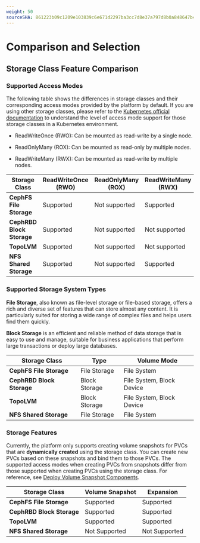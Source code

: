 ```yaml
---
weight: 50
sourceSHA: 861223b09c1209e103839c6e671d2297ba3cc7d8e37a797d8b0a848647b4a9ef
---
```


# Comparison and Selection

## Storage Class Feature Comparison

### Supported Access Modes

The following table shows the differences in storage classes and their corresponding access modes provided by the platform by default. If you are using other storage classes, please refer to the [Kubernetes official documentation](https://kubernetes.io/docs/concepts/storage/persistent-volumes/#access-modes) to understand the level of access mode support for those storage classes in a Kubernetes environment.

- ReadWriteOnce (RWO): Can be mounted as read-write by a single node.

- ReadOnlyMany (ROX): Can be mounted as read-only by multiple nodes.

- ReadWriteMany (RWX): Can be mounted as read-write by multiple nodes.

| Storage Class        | ReadWriteOnce (RWO) | ReadOnlyMany (ROX) | ReadWriteMany (RWX) |
| --------------------- | ---------- | ---------- | ---------- |
| **CephFS File Storage** | Supported   | Not supported | Supported   |
| **CephRBD Block Storage** | Supported   | Not supported | Not supported |
| **TopoLVM**           | Supported   | Not supported | Not supported |
| **NFS Shared Storage** | Supported   | Not supported | Supported   |

### Supported Storage System Types

**File Storage**, also known as file-level storage or file-based storage, offers a rich and diverse set of features that can store almost any content. It is particularly suited for storing a wide range of complex files and helps users find them quickly.

**Block Storage** is an efficient and reliable method of data storage that is easy to use and manage, suitable for business applications that perform large transactions or deploy large databases.

| Storage Class        | Type          | Volume Mode              |
| --------------------- | ------------- | ----------------------- |
| **CephFS File Storage** | File Storage   | File System              |
| **CephRBD Block Storage** | Block Storage  | File System, Block Device |
| **TopoLVM**           | Block Storage  | File System, Block Device |
| **NFS Shared Storage** | File Storage   | File System              |

### Storage Features

Currently, the platform only supports creating volume snapshots for PVCs that are **dynamically created** using the storage class. You can create new PVCs based on these snapshots and bind them to those PVCs. The supported access modes when creating PVCs from snapshots differ from those supported when creating PVCs using the storage class. For reference, see [Deploy Volume Snapshot Components](/storage/pv_snapshot/functions/snapshot_con.mdx).

| Storage Class         | Volume Snapshot | Expansion |
| --------------------- | -------------- | --------- |
| **CephFS File Storage** | Supported      | Supported |
| **CephRBD Block Storage** | Supported      | Supported |
| **TopoLVM**           | Supported      | Supported |
| **NFS Shared Storage** | Not Supported  | Not Supported |
